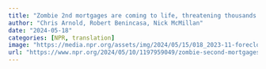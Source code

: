 ```yaml
---
title: "Zombie 2nd mortgages are coming to life, threatening thousands of Americans' homes"
author: "Chris Arnold, Robert Benincasa, Nick McMillan"
date: "2024-05-18"
categories: [NPR, translation]
image: "https://media.npr.org/assets/img/2024/05/15/018_2023-11-foreclosure-mass--vleroy-_custom-26757144190ca2a17944bdc4adbb3e0640d590cf.jpg?s=1300&c=85&f=webp"
url: "https://www.npr.org/2024/05/10/1197959049/zombie-second-mortgages-homeowners-foreclosure"
---
```



